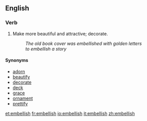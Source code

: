 ==English==
===Verb===
#Make more beautiful and attractive; decorate.
#:''The old book cover was embellished with golden letters''
#:''to embellish a story''
====Synonyms====
*[[adorn]]
*[[beautify]]
*[[decorate]]
*[[deck]]
*[[grace]]
*[[ornament]]
*[[prettify]]

[[et:embellish]]
[[fr:embellish]]
[[io:embellish]]
[[it:embellish]]
[[zh:embellish]]